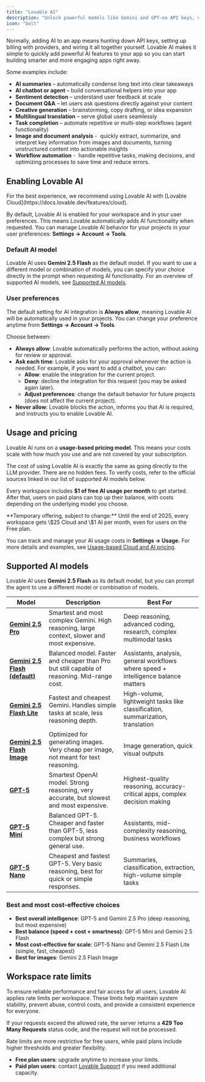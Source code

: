 ```yaml
---
title: "Lovable AI"
description: "Unlock powerful models like Gemini and GPT—no API keys, no setup."
icon: "bolt"
---
```


Normally, adding AI to an app means hunting down API keys, setting up billing with providers, and wiring it all together yourself. Lovable AI makes it simple to quickly add powerful AI features to your app so you can start building smarter and more engaging apps right away.

Some examples include:

- **AI summaries** – automatically condense long text into clear takeaways
- **AI chatbot or agent** – build conversational helpers into your app
- **Sentiment detection** – understand user feedback at scale
- **Document Q&A** – let users ask questions directly against your content
- **Creative generation** – brainstorming, copy drafting, or idea expansion
- **Multilingual translation** – serve global users seamlessly
- **Task completion** – automate repetitive or multi-step workflows (agent functionality)
- **Image and document analysis** -  quickly extract, summarize, and interpret key information from images and documents, turning unstructured content into actionable insights
- **Workflow automation** -  handle repetitive tasks, making decisions, and optimizing processes to save time and reduce errors.

## Enabling Lovable AI

<Note>
  For the best experience, we recommend using Lovable AI with [Lovable Cloud](https://docs.lovable.dev/features/cloud).
</Note>

By default, Lovable AI is enabled for your workspace and in your user preferences. This means Lovable automatically adds AI functionality when requested. You can manage Lovable AI behavior for your projects in your user preferences: **Settings → Account → Tools**.

### Default AI model

Lovable AI uses **Gemini 2.5 Flash** as the default model. If you want to use a different model or combination of models, you can specify your choice directly in the prompt when requesting AI functionality. For an overview of supported AI models, see [Supported AI models](https://docs.lovable.dev/features/ai#supported-ai-models).

### User preferences

The default setting for AI integration is **Always allow**, meaning Lovable AI will be automatically used in your projects. You can change your preference anytime from **Settings → Account → Tools**.

Choose between:

- **Always allow**: Lovable automatically performs the action, without asking for review or approval.
- **Ask each time**: Lovable asks for your approval whenever the action is needed. For example, if you want to add a chatbot, you can:
  - **Allow**: enable the integration for the current project.
  - **Deny**: decline the integration for this request (you may be asked again later).
  - **Adjust preferences**: change the default behavior for future projects (does not affect the current project).
- **Never allow**: Lovable blocks the action, informs you that AI is required, and instructs you to enable Lovable AI.

## Usage and pricing

Lovable AI runs on a **usage-based pricing model**. This means your costs scale with how much you use and are not covered by your subscription.

The cost of using Lovable AI is exactly the same as going directly to the LLM provider. There are no hidden fees. To verify costs, refer to the official sources linked in our list of supported AI models below.

Every workspace includes **\$1 of free AI usage per month** to get started. After that, users on paid plans can top up their balance, with costs depending on the underlying model you choose.

<Note>
  **Temporary offering, subject to change:** Until the end of 2025, every workspace gets \$25 Cloud and \$1 AI per month, even for users on the Free plan.
</Note>

You can track and manage your AI usage costs in **Settings → Usage.** For more details and examples, see [Usage-based Cloud and AI pricing](https://docs.lovable.dev/features/cloud#usage-based-cloud-and-ai-pricing).

## Supported AI models

Lovable AI uses **Gemini 2.5 Flash** as its default model, but you can prompt the agent to use a different model or combination of models.

| Model                                                                          | Description                                                                                 | Best For                                                                           |
| ------------------------------------------------------------------------------ | ------------------------------------------------------------------------------------------- | ---------------------------------------------------------------------------------- |
| [**Gemini 2.5 Pro**](https://deepmind.google/models/gemini/pro/)               | Smartest and most complex Gemini. High reasoning, large context, slower and most expensive. | Deep reasoning, advanced coding, research, complex multimodal tasks                |
| [**Gemini 2.5 Flash (default)**](https://deepmind.google/models/gemini/flash/) | Balanced model. Faster and cheaper than Pro but still capable of reasoning. Mid-range cost. | Assistants, analysis, general workflows where speed + intelligence balance matters |
| [**Gemini 2.5 Flash Lite**](https://deepmind.google/models/gemini/flash-lite/) | Fastest and cheapest Gemini. Handles simple tasks at scale, less reasoning depth.           | High-volume, lightweight tasks like classification, summarization, translation     |
| [**Gemini 2.5 Flash Image**](https://deepmind.google/models/gemini/image/)     | Optimized for generating images. Very cheap per image, not meant for text reasoning.        | Image generation, quick visual outputs                                             |
| [**GPT-5**](https://openai.com/index/introducing-gpt-5/)                       | Smartest OpenAI model. Strong reasoning, very accurate, but slowest and most expensive.     | Highest-quality reasoning, accuracy-critical apps, complex decision making         |
| [**GPT-5 Mini**](https://platform.openai.com/docs/models/gpt-5-mini)           | Balanced GPT-5. Cheaper and faster than GPT-5, less complex but strong general use.         | Assistants, mid-complexity reasoning, business workflows                           |
| [**GPT-5 Nano**](https://platform.openai.com/docs/models/gpt-5-nano)           | Cheapest and fastest GPT-5. Very basic reasoning, best for quick or simple responses.       | Summaries, classification, extraction, high-volume simple tasks                    |

### Best and most cost-effective choices

- **Best overall intelligence**: GPT-5 and Gemini 2.5 Pro (deep reasoning, but most expensive)
- **Best balance (speed + cost + smartness)**: GPT-5 Mini and Gemini 2.5 Flash
- **Most cost-effective for scale**: GPT-5 Nano and Gemini 2.5 Flash Lite (simple, fast, cheapest)
- **Best for images**: Gemini 2.5 Flash Image

## Workspace rate limits

To ensure reliable performance and fair access for all users, Lovable AI applies rate limits per workspace. These limits help maintain system stability, prevent abuse, control costs, and provide a consistent experience for everyone.

If your requests exceed the allowed rate, the server returns a **429 Too Many Requests** status code, and the request will not be processed.

Rate limits are more restrictive for free users, while paid plans include higher thresholds and greater flexibility.

- **Free plan users**: upgrade anytime to increase your limits.
- **Paid plan users**: contact [Lovable Support](https://lovable.dev/support) if you need additional capacity.